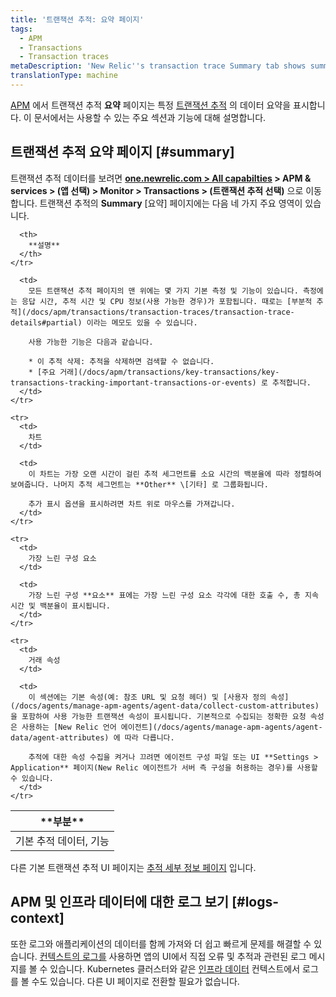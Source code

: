 ```yaml
---
title: '트랜잭션 추적: 요약 페이지'
tags:
  - APM
  - Transactions
  - Transaction traces
metaDescription: 'New Relic''s transaction trace Summary tab shows summary data of a specific trace, including slowest segments, request attributes, and custom attributes.'
translationType: machine
---
```


[APM](/docs/apm/new-relic-apm/getting-started/welcome-new-relic-apm) 에서 트랜잭션 추적 **요약** 페이지는 특정 [트랜잭션 추적](/docs/apm/transactions/transaction-traces/transaction-traces) 의 데이터 요약을 표시합니다. 이 문서에서는 사용할 수 있는 주요 섹션과 기능에 대해 설명합니다.

## 트랜잭션 추적 요약 페이지 [#summary]

트랜잭션 추적 데이터를 보려면 **[one.newrelic.com > All capabilties](https://one.newrelic.com/all-capabilities) > APM & services > (앱 선택) > Monitor > Transactions > (트랜잭션 추적 선택)** 으로 이동합니다. 트랜잭션 추적의 **Summary** \[요약] 페이지에는 다음 네 가지 주요 영역이 있습니다.

<table>
  <thead>
    <tr>
      <th width={150}>
        **부분**
      </th>

      <th>
        **설명**
      </th>
    </tr>
  </thead>

  <tbody>
    <tr>
      <td>
        기본 추적 데이터, 기능
      </td>

      <td>
        모든 트랜잭션 추적 페이지의 맨 위에는 몇 가지 기본 측정 및 기능이 있습니다. 측정에는 응답 시간, 추적 시간 및 CPU 정보(사용 가능한 경우)가 포함됩니다. 때로는 [부분적 추적](/docs/apm/transactions/transaction-traces/transaction-trace-details#partial) 이라는 메모도 있을 수 있습니다.

        사용 가능한 기능은 다음과 같습니다.

        * 이 추적 삭제: 추적을 삭제하면 검색할 수 없습니다.
        * [주요 거래](/docs/apm/transactions/key-transactions/key-transactions-tracking-important-transactions-or-events) 로 추적합니다.
      </td>
    </tr>

    <tr>
      <td>
        차트
      </td>

      <td>
        이 차트는 가장 오랜 시간이 걸린 추적 세그먼트를 소요 시간의 백분율에 따라 정렬하여 보여줍니다. 나머지 추적 세그먼트는 **Other** \[기타] 로 그룹화됩니다.

        추가 표시 옵션을 표시하려면 차트 위로 마우스를 가져갑니다.
      </td>
    </tr>

    <tr>
      <td>
        가장 느린 구성 요소
      </td>

      <td>
        가장 느린 구성 **요소** 표에는 가장 느린 구성 요소 각각에 대한 호출 수, 총 지속 시간 및 백분율이 표시됩니다.
      </td>
    </tr>

    <tr>
      <td>
        거래 속성
      </td>

      <td>
        이 섹션에는 기본 속성(예: 참조 URL 및 요청 헤더) 및 [사용자 정의 속성](/docs/agents/manage-apm-agents/agent-data/collect-custom-attributes) 을 포함하여 사용 가능한 트랜잭션 속성이 표시됩니다. 기본적으로 수집되는 정확한 요청 속성은 사용하는 [New Relic 언어 에이전트](/docs/agents/manage-apm-agents/agent-data/agent-attributes) 에 따라 다릅니다.

        추적에 대한 속성 수집을 켜거나 끄려면 에이전트 구성 파일 또는 UI **Settings > Application** 페이지(New Relic 에이전트가 서버 측 구성을 허용하는 경우)를 사용할 수 있습니다.
      </td>
    </tr>
  </tbody>
</table>

다른 기본 트랜잭션 추적 UI 페이지는 [추적 세부 정보 페이지](/docs/apm/transactions/transaction-traces/transaction-trace-details) 입니다.

## APM 및 인프라 데이터에 대한 로그 보기 [#logs-context]

또한 로그와 애플리케이션의 데이터를 함께 가져와 더 쉽고 빠르게 문제를 해결할 수 있습니다. [컨텍스트의 로그를](/docs/logs/logs-context/configure-logs-context-apm-agents/) 사용하면 앱의 UI에서 직접 오류 및 추적과 관련된 로그 메시지를 볼 수 있습니다. Kubernetes 클러스터와 같은 [인프라 데이터](/docs/logs/forward-logs/forward-your-logs-using-infrastructure-agent/) 컨텍스트에서 로그를 볼 수도 있습니다. 다른 UI 페이지로 전환할 필요가 없습니다.
